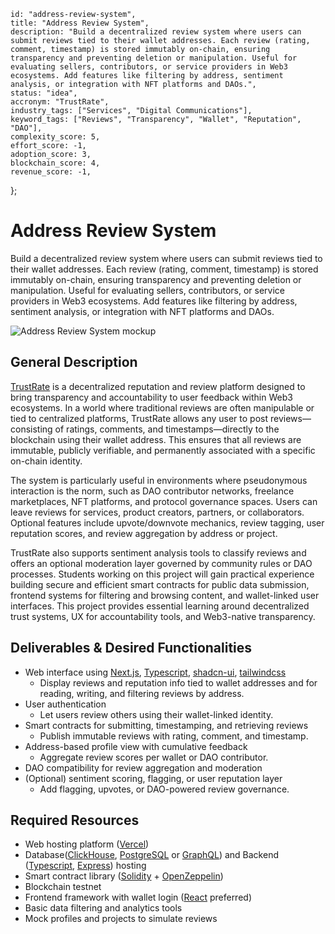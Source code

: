     id: "address-review-system",
    title: "Address Review System",
    description: "Build a decentralized review system where users can submit reviews tied to their wallet addresses. Each review (rating, comment, timestamp) is stored immutably on-chain, ensuring transparency and preventing deletion or manipulation. Useful for evaluating sellers, contributors, or service providers in Web3 ecosystems. Add features like filtering by address, sentiment analysis, or integration with NFT platforms and DAOs.",
    status: "idea",
    accronym: "TrustRate",
    industry_tags: ["Services", "Digital Communications"],
    keyword_tags: ["Reviews", "Transparency", "Wallet", "Reputation", "DAO"],
    complexity_score: 5,
    effort_score: -1,
    adoption_score: 3,
    blockchain_score: 4,
    revenue_score: -1,
};

# Address Review System

Build a decentralized review system where users can submit reviews tied to their wallet addresses. Each review (rating, comment, timestamp) is stored immutably on-chain, ensuring transparency and preventing deletion or manipulation. Useful for evaluating sellers, contributors, or service providers in Web3 ecosystems. Add features like filtering by address, sentiment analysis, or integration with NFT platforms and DAOs.

![Address Review System mockup](/images/project/address-review-system.jpg)

## General Description

[TrustRate](https://trustrate.monark.io) is a decentralized reputation and review platform designed to bring transparency and accountability to user feedback within Web3 ecosystems. In a world where traditional reviews are often manipulable or tied to centralized platforms, TrustRate allows any user to post reviews—consisting of ratings, comments, and timestamps—directly to the blockchain using their wallet address. This ensures that all reviews are immutable, publicly verifiable, and permanently associated with a specific on-chain identity.

The system is particularly useful in environments where pseudonymous interaction is the norm, such as DAO contributor networks, freelance marketplaces, NFT platforms, and protocol governance spaces. Users can leave reviews for services, product creators, partners, or collaborators. Optional features include upvote/downvote mechanics, review tagging, user reputation scores, and review aggregation by address or project.

TrustRate also supports sentiment analysis tools to classify reviews and offers an optional moderation layer governed by community rules or DAO processes. Students working on this project will gain practical experience building secure and efficient smart contracts for public data submission, frontend systems for filtering and browsing content, and wallet-linked user interfaces. This project provides essential learning around decentralized trust systems, UX for accountability tools, and Web3-native transparency.

## Deliverables & Desired Functionalities

- Web interface using [Next.js](https://nextjs.org/), [Typescript](https://www.typescriptlang.org/), [shadcn-ui](https://ui.shadcn.com/), [tailwindcss](https://tailwindcss.com/)
    - Display reviews and reputation info tied to wallet addresses and for reading, writing, and filtering reviews by address.
- User authentication
    - Let users review others using their wallet-linked identity.
- Smart contracts for submitting, timestamping, and retrieving reviews
    - Publish immutable reviews with rating, comment, and timestamp.
- Address-based profile view with cumulative feedback
    - Aggregate review scores per wallet or DAO contributor.
- DAO compatibility for review aggregation and moderation
- (Optional) sentiment scoring, flagging, or user reputation layer
    - Add flagging, upvotes, or DAO-powered review governance.

## Required Resources

- Web hosting platform ([Vercel](https://www.vercel.com/))
- Database([ClickHouse](https://clickhouse.com/), [PostgreSQL](https://www.postgresql.org/) or [GraphQL](https://graphql.org/)) and Backend ([Typescript](https://www.typescriptlang.org/), [Express](https://expressjs.com/)) hosting
- Smart contract library ([Solidity](https://soliditylang.org/) + [OpenZeppelin](https://www.openzeppelin.com/))
- Blockchain testnet
- Frontend framework with wallet login ([React](https://react.dev/) preferred)
- Basic data filtering and analytics tools
- Mock profiles and projects to simulate reviews
